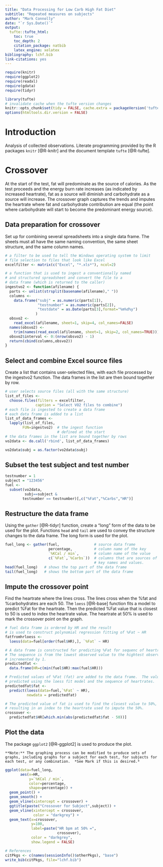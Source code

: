 ```yaml
---
title: "Data Processing for Low Carb High Fat Diet"
subtitle: "Repeated measures on subjects"
author: "Mark Connolly"
date: "`r Sys.Date()`"
output:
  tufte::tufte_html:
    toc: true
    toc_depth: 2
    citation_package: natbib
    latex_engine: xelatex
bibliography: lchf.bib
link-citations: yes
---
```


```r
require(knitr)
require(ggplot2)
require(readxl)
require(gdata)
require(tidyr)

library(tufte)
# invalidate cache when the tufte version changes
knitr::opts_chunk$set(tidy = FALSE, cache.extra = packageVersion('tufte'))
options(htmltools.dir.version = FALSE)
```

# Introduction
Analysis of collected observations.  Literate programming provided by the R packages `knitr` [@R-knitr] and the document template `tufte`  [@R-tufte].

# Crossover
At the start of the test, fat will predominate as the source of calories.  As the test proceeds and the energy burn rate increases (as indicated by increased heartrate), fat as a source will diminish and carbohydrate as a source will increase.  The crossover graph captures the trends and imputes the heartrate where fat and carbohydrate contribution are equal (the point where carbohydrate will start to become the predominant energy source).

## Data preparation for crossover
Set up for combining several spreadsheets into a single data frame.  The sheets must all have the same naming convention, the same sheet structure, and the same column names.

```r
# a filter to be used to tell the Windows operating system to limit 
# file selection to files that look like Excel
excelfilter <- matrix(c("Excel", "*.xls*"), ncol=2)

# a function that is used to ingest a conventionally named 
# and structured spreadsheet and convert the file to a 
# data frame (which is returned to the caller)
ingestvo2 <- function(afilename) {
  parts <- unlist(strsplit(basename(afilename)," "))
  columns <- 
    data.frame("subj" = as.numeric(parts[1]),
               "testnumber" = as.numeric(parts[2]),
               "testdate" = as.Date(parts[3],format="%m%d%y")
              ) 
  obsvo2 <- 
    read_excel(afilename, sheet=1, skip=4, col_names=FALSE)
  names(obsvo2) <- 
    trim(names(read_excel(afilename, sheet=1, skip=2, col_names=TRUE)))
  obsvo2$interval <- 0:(nrow(obsvo2) - 1)
  return(cbind(columns,obsvo2))
}
```

## Select and combine Excel source files
Create a list that contains user-selected files, with each file processed by the ingestvo2 function.  The data frames in the list are then bound together by row.

```r
# user selects source files (all with the same structure)
list_of_files <- 
  choose.files(filters = excelfilter,
              caption = "Select VO2 files to combine")
# each file is ingested to create a data frame
# each data frame is added to a list 
list_of_data_frames <- 
  lapply(list_of_files, 
        FUN=ingestvo2)  # the ingest function 
                        # defined at the start
# the data frames in the list are bound together by rows
vo2data <- do.call('rbind', list_of_data_frames)

vo2data$subj = as.factor(vo2data$subj)
```


## Subset the test subject and test number

```r
testnumber = 1
subject = "123456"
fuel <- 
  subset(vo2data, 
         subj==subject & 
        testnumber == testnumber)[,c("%Fat","%Carbs","HR")]
```

## Restructure the data frame
Using the `gather` [@R-tidyr] function, create a "long" form of the data to be used for the plot. Functions `head` and `tail` are used to convey the structure changes to the data frame.  The long form is used for the plot.
```r
fuel_long <- gather(fuel,                # source data frame
                    percentage,          # column name of the key
                    `%KCal / min`,       # column name of the value
                    c(`%Fat`,`%Carbs`))  # columns that are sources of
                                         # key names and values.
head(fuel_long)   # shows the top part of the data frame
tail(fuel_long)   # shows the bottom part of the data frame
```

## Impute the crossover point
Find the heartrate where the lines cross.  The lines cross when the %fat and %carbohydrates are each 50.  The `loess` [@R-base] function fits a model to predict %Fat for the heartrate. Then the predicted %Fat value that is closest to 50 is used to index the heartrate value.  The heartrate at 50% is used to mark the crossover point on the graph.
```r
# fuel data frame is ordered by HR and the result
# is used to construct polynomial regression fitting of %Fat ~ HR
fatfromhrloess <-
  loess(data=fuel[order(fuel$HR),], `%Fat` ~ HR)

# A data frame is constructed for predicting %Fat for sequenc of heartrate values.
# The sequence is from the lowest observed value to the hightest observed value, 
# incremented by 1.
predictedfat <- 
  data.frame(HR=c(min(fuel$HR):max(fuel$HR)))

# Predicted values of %Fat (fat) are added to the data frame.  The values are 
# predicted using the loess fit model and the sequence of heartrates.
predictedfat$fat <- 
  predict(loess(data=fuel,`%Fat` ~ HR), 
          newdata = predictedfat)

# The predicted value of fat is used to find the closest value to 50%,
# resulting in an index to the heartrate used to impute the 50%.  
crossover <- 
  predictedfat$HR[which.min(abs(predictedfat$fat - 50))]
```

## Plot the data
The package `ggplot2` [@R-ggplot2] is used to produce the plot.
```marginfigure
**Note:** The graphing process can be modified to produce sets of graphs, including graphs for a subject for each test, for subjects for each test, or any combination.  *See Mark if this is desired.*
```
```r
ggplot(data=fuel_long,
       aes(x=HR,
           y=`%KCal / min`,
           color=percentage, 
           shape=percentage)) + 
  geom_point() + 
  geom_smooth() +
  geom_vline(xintercept = crossover) +
  ggtitle(paste("Crossover for Subject",subject)) + 
  geom_vline(xintercept = crossover,
             color = "darkgrey") +
  geom_text(x=crossover, 
            y=100, 
            label=paste("HR bpm at 50% =",
                        crossover),
            color = "darkgrey",
            show.legend = FALSE)
```

```r
# References
citPkgs <- c(names(sessionInfo()$otherPkgs), "base")
write_bib(citPkgs, file="lchf.bib")

```


